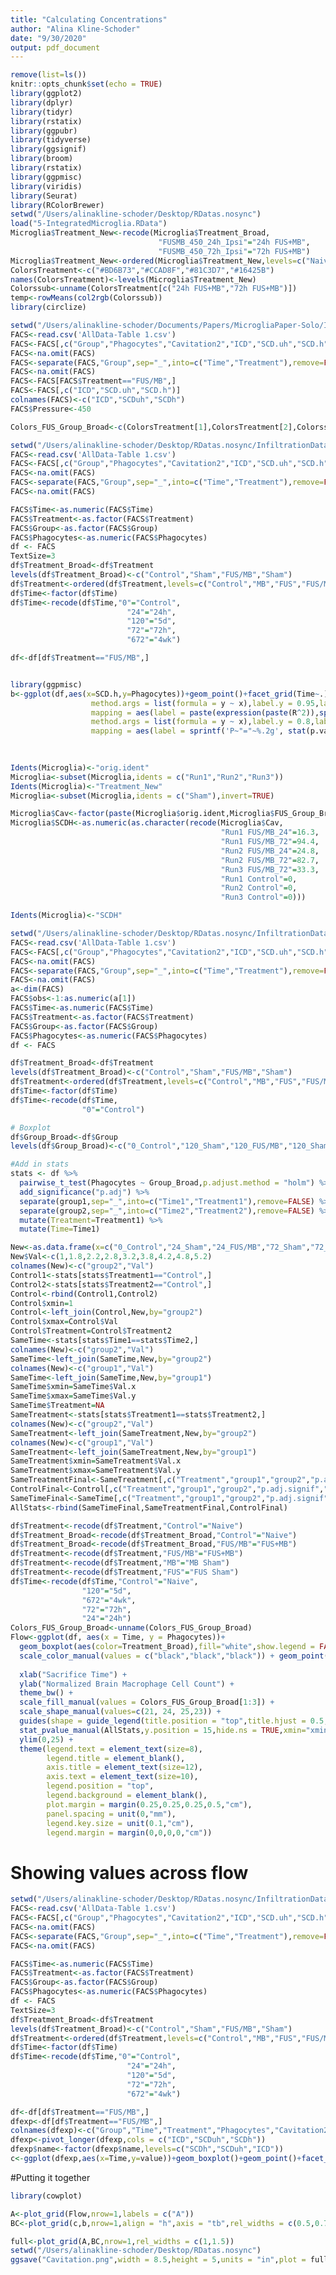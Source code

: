 ```yaml
---
title: "Calculating Concentrations"
author: "Alina Kline-Schoder"
date: "9/30/2020"
output: pdf_document
---
```


```r
remove(list=ls())
knitr::opts_chunk$set(echo = TRUE)
library(ggplot2)
library(dplyr)
library(tidyr)
library(rstatix)
library(ggpubr)
library(tidyverse)
library(ggsignif)
library(broom)
library(rstatix)
library(ggpmisc)
library(viridis)
library(Seurat)
library(RColorBrewer)
setwd("/Users/alinakline-schoder/Desktop/RDatas.nosync")
load("5-IntegratedMicroglia.RData")
Microglia$Treatment_New<-recode(Microglia$Treatment_Broad,
                                 "FUSMB_450_24h_Ipsi"="24h FUS+MB",
                                 "FUSMB_450_72h_Ipsi"="72h FUS+MB")
Microglia$Treatment_New<-ordered(Microglia$Treatment_New,levels=c("Naive","Sham","24h FUS+MB","72h FUS+MB"))
ColorsTreatment<-c("#BD6B73","#CCAD8F","#81C3D7","#16425B")
names(ColorsTreatment)<-levels(Microglia$Treatment_New)
Colorssub<-unname(ColorsTreatment[c("24h FUS+MB","72h FUS+MB")])
temp<-rowMeans(col2rgb(Colorssub))
library(circlize)
```

```r
setwd("/Users/alinakline-schoder/Documents/Papers/MicrogliaPaper-Solo/Infiltration/InfiltrationData/")
FACS<-read.csv('AllData-Table 1.csv')
FACS<-FACS[,c("Group","Phagocytes","Cavitation2","ICD","SCD.uh","SCD.h")]
FACS<-na.omit(FACS)
FACS<-separate(FACS,"Group",sep="_",into=c("Time","Treatment"),remove=FALSE)
FACS<-na.omit(FACS)
FACS<-FACS[FACS$Treatment=="FUS/MB",]
FACS<-FACS[,c("ICD","SCD.uh","SCD.h")]
colnames(FACS)<-c("ICD","SCDuh","SCDh")
FACS$Pressure<-450

Colors_FUS_Group_Broad<-c(ColorsTreatment[1],ColorsTreatment[2],Colorssub)
```


```r
setwd("/Users/alinakline-schoder/Desktop/RDatas.nosync/InfiltrationData/")
FACS<-read.csv('AllData-Table 1.csv')
FACS<-FACS[,c("Group","Phagocytes","Cavitation2","ICD","SCD.uh","SCD.h")]
FACS<-na.omit(FACS)
FACS<-separate(FACS,"Group",sep="_",into=c("Time","Treatment"),remove=FALSE)
FACS<-na.omit(FACS)

FACS$Time<-as.numeric(FACS$Time)
FACS$Treatment<-as.factor(FACS$Treatment)
FACS$Group<-as.factor(FACS$Group)
FACS$Phagocytes<-as.numeric(FACS$Phagocytes)
df <- FACS
TextSize=3
df$Treatment_Broad<-df$Treatment
levels(df$Treatment_Broad)<-c("Control","Sham","FUS/MB","Sham")
df$Treatment<-ordered(df$Treatment,levels=c("Control","MB","FUS","FUS/MB"))
df$Time<-factor(df$Time)
df$Time<-recode(df$Time,"0"="Control",
                          "24"="24h",
                          "120"="5d",
                          "72"="72h",
                          "672"="4wk")

df<-df[df$Treatment=="FUS/MB",]


library(ggpmisc)
b<-ggplot(df,aes(x=SCD.h,y=Phagocytes))+geom_point()+facet_grid(Time~.)+geom_smooth(method="lm",se = FALSE,fullrange=TRUE,color="black",size=0.5) + stat_fit_glance(method = "lm",
                  method.args = list(formula = y ~ x),label.y = 0.95,label.x=0.1,
                  mapping = aes(label = paste(expression(paste(R^2)),sprintf('~"="~%.2g', stat(r.squared)))),show.legend = TRUE, parse = TRUE,vstep = 0.1,size=TextSize)+ stat_fit_glance(method = "lm",
                  method.args = list(formula = y ~ x),label.y = 0.8,label.x=0.1,
                  mapping = aes(label = sprintf('P~"="~%.2g', stat(p.value))),show.legend = TRUE, parse = TRUE,vstep = 0.1,size=TextSize)+theme_bw()+theme(legend.position = "none",
                                                                                                                                                           plot.margin = margin(0.25,0.25,0.25,0.25,unit = "cm"),
                                                                                                                                                           axis.title = element_text(size=12,hjust=0.5))+ylab("Normalized Brain Macrophage Cell Count") + ylim(0,15)+xlim(-5,45)+geom_point()+xlab("SCDh (dB)")
```


```r

Idents(Microglia)<-"orig.ident"
Microglia<-subset(Microglia,idents = c("Run1","Run2","Run3"))
Idents(Microglia)<-"Treatment_New"
Microglia<-subset(Microglia,idents = c("Sham"),invert=TRUE)

Microglia$Cav<-factor(paste(Microglia$orig.ident,Microglia$FUS_Group_Broad))
Microglia$SCDH<-as.numeric(as.character(recode(Microglia$Cav,
                                               "Run1 FUS/MB_24"=16.3,
                                               "Run1 FUS/MB_72"=94.4,
                                               "Run2 FUS/MB_24"=24.8,
                                               "Run2 FUS/MB_72"=82.7,
                                               "Run3 FUS/MB_72"=33.3,
                                               "Run1 Control"=0,
                                               "Run2 Control"=0,
                                               "Run3 Control"=0)))

Idents(Microglia)<-"SCDH"
```

```r
setwd("/Users/alinakline-schoder/Desktop/RDatas.nosync/InfiltrationData/")
FACS<-read.csv('AllData-Table 1.csv')
FACS<-FACS[,c("Group","Phagocytes","Cavitation2","ICD","SCD.uh","SCD.h")]
FACS<-na.omit(FACS)
FACS<-separate(FACS,"Group",sep="_",into=c("Time","Treatment"),remove=FALSE)
FACS<-na.omit(FACS)
a<-dim(FACS)
FACS$obs<-1:as.numeric(a[1])
FACS$Time<-as.numeric(FACS$Time)
FACS$Treatment<-as.factor(FACS$Treatment)
FACS$Group<-as.factor(FACS$Group)
FACS$Phagocytes<-as.numeric(FACS$Phagocytes)
df <- FACS

df$Treatment_Broad<-df$Treatment
levels(df$Treatment_Broad)<-c("Control","Sham","FUS/MB","Sham")
df$Treatment<-ordered(df$Treatment,levels=c("Control","MB","FUS","FUS/MB"))
df$Time<-factor(df$Time)
df$Time<-recode(df$Time,
                "0"="Control")

# Boxplot
df$Group_Broad<-df$Group
levels(df$Group_Broad)<-c("0_Control","120_Sham","120_FUS/MB","120_Sham","24_Sham","24_FUS/MB","24_MB","672_Sham","672_FUS/MB","672_Sham","72_Sham","72_FUS/MB","72_Sham","0_Control")

#Add in stats
stats <- df %>%
  pairwise_t_test(Phagocytes ~ Group_Broad,p.adjust.method = "holm") %>%
  add_significance("p.adj") %>%
  separate(group1,sep="_",into=c("Time1","Treatment1"),remove=FALSE) %>%
  separate(group2,sep="_",into=c("Time2","Treatment2"),remove=FALSE) %>%
  mutate(Treatment=Treatment1) %>%
  mutate(Time=Time1)

New<-as.data.frame(x=c("0_Control","24_Sham","24_FUS/MB","72_Sham","72_FUS/MB","120_Sham","120_FUS/MB","672_Sham","672_FUS/MB"))
New$Val<-c(1,1.8,2.2,2.8,3.2,3.8,4.2,4.8,5.2)
colnames(New)<-c("group2","Val")
Control1<-stats[stats$Treatment1=="Control",]
Control2<-stats[stats$Treatment2=="Control",]
Control<-rbind(Control1,Control2)
Control$xmin=1
Control<-left_join(Control,New,by="group2")
Control$xmax=Control$Val
Control$Treatment=Control$Treatment2
SameTime<-stats[stats$Time1==stats$Time2,]
colnames(New)<-c("group2","Val")
SameTime<-left_join(SameTime,New,by="group2")
colnames(New)<-c("group1","Val")
SameTime<-left_join(SameTime,New,by="group1")
SameTime$xmin=SameTime$Val.x
SameTime$xmax=SameTime$Val.y
SameTime$Treatment=NA
SameTreatment<-stats[stats$Treatment1==stats$Treatment2,]
colnames(New)<-c("group2","Val")
SameTreatment<-left_join(SameTreatment,New,by="group2")
colnames(New)<-c("group1","Val")
SameTreatment<-left_join(SameTreatment,New,by="group1")
SameTreatment$xmin=SameTreatment$Val.x
SameTreatment$xmax=SameTreatment$Val.y
SameTreatmentFinal<-SameTreatment[,c("Treatment","group1","group2","p.adj.signif","xmin","xmax","p.adj")]
ControlFinal<-Control[,c("Treatment","group1","group2","p.adj.signif","xmin","xmax","p.adj")]
SameTimeFinal<-SameTime[,c("Treatment","group1","group2","p.adj.signif","xmin","xmax","p.adj")]
AllStats<-rbind(SameTimeFinal,SameTreatmentFinal,ControlFinal)

df$Treatment<-recode(df$Treatment,"Control"="Naive")
df$Treatment_Broad<-recode(df$Treatment_Broad,"Control"="Naive")
df$Treatment_Broad<-recode(df$Treatment_Broad,"FUS/MB"="FUS+MB")
df$Treatment<-recode(df$Treatment,"FUS/MB"="FUS+MB")
df$Treatment<-recode(df$Treatment,"MB"="MB Sham")
df$Treatment<-recode(df$Treatment,"FUS"="FUS Sham")
df$Time<-recode(df$Time,"Control"="Naive",
                "120"="5d",
                "672"="4wk",
                "72"="72h",
                "24"="24h")
Colors_FUS_Group_Broad<-unname(Colors_FUS_Group_Broad)
Flow<-ggplot(df, aes(x = Time, y = Phagocytes))+
  geom_boxplot(aes(color=Treatment_Broad),fill="white",show.legend = FALSE) + 
  scale_color_manual(values = c("black","black","black")) + geom_point(aes(group=Treatment_Broad,fill=Treatment_Broad,shape=Treatment),
                                                                       position=position_dodge(width=0.75),size=2) + 
  xlab("Sacrifice Time") + 
  ylab("Normalized Brain Macrophage Cell Count") + 
  theme_bw() + 
  scale_fill_manual(values = Colors_FUS_Group_Broad[1:3]) + 
  scale_shape_manual(values=c(21, 24, 25,23)) + 
  guides(shape = guide_legend(title.position = "top",title.hjust = 0.5,override.aes = list(shape = c(21, 24, 25,23), fill = c(Colors_FUS_Group_Broad[1],Colors_FUS_Group_Broad[2],Colors_FUS_Group_Broad[2],Colors_FUS_Group_Broad[3])),nrow = 1),fill="none") + 
  stat_pvalue_manual(AllStats,y.position = 15,hide.ns = TRUE,xmin="xmin",xmax="xmax",step.increase = 0.1,color="black",label = "p.adj.signif",size=5,label.size = 5) + 
  ylim(0,25) + 
  theme(legend.text = element_text(size=8),
        legend.title = element_blank(),
        axis.title = element_text(size=12),
        axis.text = element_text(size=10),
        legend.position = "top",
        legend.background = element_blank(),
        plot.margin = margin(0.25,0.25,0.25,0.5,"cm"),
        panel.spacing = unit(0,"mm"),
        legend.key.size = unit(0.1,"cm"),
        legend.margin = margin(0,0,0,0,"cm"))
```

# Showing values across flow
```r
setwd("/Users/alinakline-schoder/Desktop/RDatas.nosync/InfiltrationData/")
FACS<-read.csv('AllData-Table 1.csv')
FACS<-FACS[,c("Group","Phagocytes","Cavitation2","ICD","SCD.uh","SCD.h")]
FACS<-na.omit(FACS)
FACS<-separate(FACS,"Group",sep="_",into=c("Time","Treatment"),remove=FALSE)
FACS<-na.omit(FACS)

FACS$Time<-as.numeric(FACS$Time)
FACS$Treatment<-as.factor(FACS$Treatment)
FACS$Group<-as.factor(FACS$Group)
FACS$Phagocytes<-as.numeric(FACS$Phagocytes)
df <- FACS
TextSize=3
df$Treatment_Broad<-df$Treatment
levels(df$Treatment_Broad)<-c("Control","Sham","FUS/MB","Sham")
df$Treatment<-ordered(df$Treatment,levels=c("Control","MB","FUS","FUS/MB"))
df$Time<-factor(df$Time)
df$Time<-recode(df$Time,"0"="Control",
                          "24"="24h",
                          "120"="5d",
                          "72"="72h",
                          "672"="4wk")

df<-df[df$Treatment=="FUS/MB",]
dfexp<-df[df$Treatment=="FUS/MB",]
colnames(dfexp)<-c("Group","Time","Treatment","Phagocytes","Cavitation2","ICD","SCDuh","SCDh","Treatment_Broad")
dfexp<-pivot_longer(dfexp,cols = c("ICD","SCDuh","SCDh"))
dfexp$name<-factor(dfexp$name,levels=c("SCDh","SCDuh","ICD"))
c<-ggplot(dfexp,aes(x=Time,y=value))+geom_boxplot()+geom_point()+facet_wrap(name~.,ncol=1)+theme_bw()+ylab("dB")+ylim(-5,45)+theme(legend.position = "none")+xlab("Sacrifice Time")
```

#Putting it together
```r
library(cowplot)

A<-plot_grid(Flow,nrow=1,labels = c("A"))
BC<-plot_grid(c,b,nrow=1,align = "h",axis = "tb",rel_widths = c(0.5,0.75),labels = c("B","C"))

full<-plot_grid(A,BC,nrow=1,rel_widths = c(1,1.5))
setwd("/Users/alinakline-schoder/Desktop/RDatas.nosync")
ggsave("Cavitation.png",width = 8.5,height = 5,units = "in",plot = full)
```

